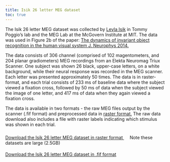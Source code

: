 ---
title: Isik 26 letter MEG dataset
toc: true
---

<p class="ethan_opening_paragraph" style="padding-bottom: 0% !important;">The Isik 26 letter MEG dataset was collected by <a href="https://cogsci.jhu.edu/directory/leyla-isik/">Leyla Isik</a> in Tommy Poggio’s lab and the MEG Lab at the McGovern Institute at MIT. The data was used in Figure 2b of the paper: <a href="https://journals.physiology.org/doi/full/10.1152/jn.00394.2013">The dynamics of invariant object recognition in the human visual system J. Neurophys 2014. </a>

The data consists of 306 channel (comprised of 102 magentometers, and 204 planar gradiometers) MEG recordings from an Elekta Neuromag Triux Scanner. One subject was shown 26 black, upper-case letters, on a white background, while their neural response was recorded in the MEG scanner. Each letter was presented approximately 50 times. The data is in raster-format, and each trial consists of 233 ms of baseline data where the subject viewed a fixation cross, followed by 50 ms of data when the subject viewed the image of one letter, and 417 ms of data when they again viewed a fixation cross.

The data is available in two formats - the raw MEG files output by the scanner (.fif format) and preprocessed data in <a href="http://www.readout.info/toolbox-design/data-formats/raster-format/">raster format.</a> The raw data download also includes a file with raster labels indicating which stimulus was shown in each trial.
<p style="padding-top: 2%; padding-bottom: 0%;"><a href="http://cbcl.mit.edu/people/emeyers/data/Isik_26_letter_MEG_raster_data.zip">Download the Isik 26 letter MEG dataset in raster format </a>   &emsp;    Note these datasets are large (2.5GB)</p>
<p style="padding-top: 1%; padding-bottom: 2%;"><a href="http://cbcl.mit.edu/people/emeyers/data/Isik_26letter_raw_data.zip">Download the Isik 26 letter MEG dataset in .fif format</a> </p>

